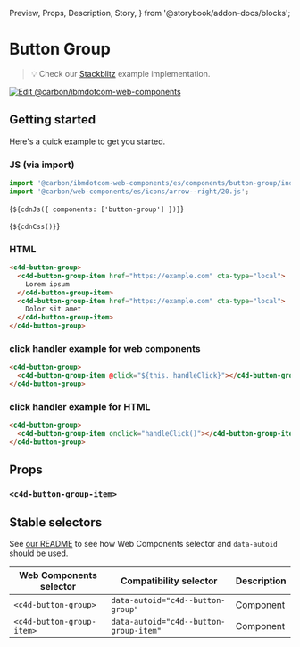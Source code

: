   Preview,
  Props,
  Description,
  Story,
} from '@storybook/addon-docs/blocks';

# Button Group

> 💡 Check our
> [Stackblitz](https://stackblitz.com/github/carbon-design-system/carbon-for-ibm-dotcom/tree/main/packages/web-components/examples/stackblitz/components/button-group)
> example implementation.

[![Edit @carbon/ibmdotcom-web-components](https://developer.stackblitz.com/img/open_in_stackblitz.svg)](https://stackblitz.com/github/carbon-design-system/carbon-for-ibm-dotcom/tree/main/packages/web-components/examples/stackblitz/components/button-group)

## Getting started

Here's a quick example to get you started.

### JS (via import)

```javascript
import '@carbon/ibmdotcom-web-components/es/components/button-group/index.js';
import '@carbon/web-components/es/icons/arrow--right/20.js';
```

<Markdown>{`${cdnJs({ components: ['button-group'] })}`}</Markdown>

<Markdown>{`${cdnCss()}`}</Markdown>

### HTML

```html
<c4d-button-group>
  <c4d-button-group-item href="https://example.com" cta-type="local">
    Lorem ipsum
  </c4d-button-group-item>
  <c4d-button-group-item href="https://example.com" cta-type="local">
    Dolor sit amet
  </c4d-button-group-item>
</c4d-button-group>
```

### click handler example for web components

```html
<c4d-button-group>
  <c4d-button-group-item @click="${this._handleClick}"></c4d-button-group-item>
</c4d-button-group>
```

### click handler example for HTML

```html
<c4d-button-group>
  <c4d-button-group-item onclick="handleClick()"></c4d-button-group-item>
</c4d-button-group>
```

## Props

<Props of="c4d-button-group" />

### `<c4d-button-group-item>`

<Props of="c4d-button-group-item" />

## Stable selectors

See
[our README](https://github.com/carbon-design-system/carbon-for-ibm-dotcom/tree/main/packages/web-components#stable-selectors-for-analytics-and-integratione2e-testing-in-web-components)
to see how Web Components selector and `data-autoid` should be used.

| Web Components selector   | Compatibility selector                 | Description |
| ------------------------- | -------------------------------------- | ----------- |
| `<c4d-button-group>`      | `data-autoid="c4d--button-group"`      | Component   |
| `<c4d-button-group-item>` | `data-autoid="c4d--button-group-item"` | Component   |

<Description markdown={contributing} />
